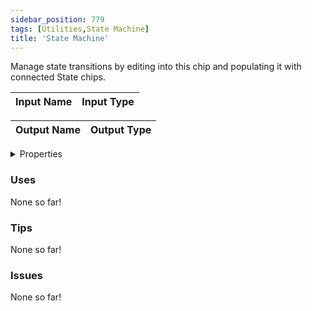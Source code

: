 ```yaml
---
sidebar_position: 779
tags: [Utilities,State Machine]
title: 'State Machine'
---
```


Manage state transitions by editing into this chip and populating it with connected State chips.




<EsbSvg />

| Input Name | Input Type |
|-----------|-----------|

| Output Name | Output Type |
|-----------|-----------|


<details>
  <summary>Properties</summary>
  <div>
    <div>
    <table>
      <thead>
        <tr>
          <th>Is beta required?</th>
          <th>❌</th>
        </tr>
        <tr>
          <th>Is this chip a trolling risk?</th>
          <th>No</th>
        </tr>
        <tr>
          <th>Is this chip a role assignment risk?</th>
          <th>No</th>
        </tr>
        <tr>
          <th>Chip UUID</th>
          <th>2963631f-bcd1-4712-9613-d304bc997248</th>
        </tr>
        <tr>
          <th>Room availability</th>
          <th>Available everywhere</th>
        </tr>
      </thead>
    </table>
    </div>
  </div>
</details>

### Uses

None so far!

### Tips

None so far!

### Issues

None so far!
